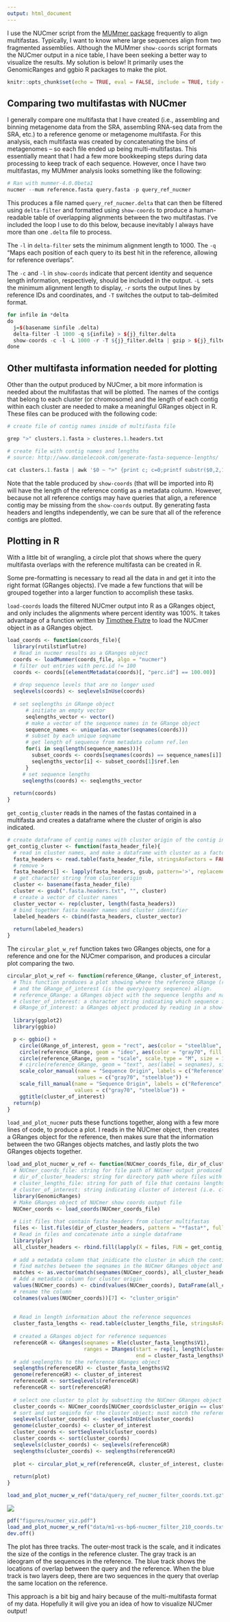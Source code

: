 ```yaml
---
output: html_document
---
```


I use the NUCmer script from the [MUMmer package](https://github.com/mummer4/mummer) frequently to align multifastas. Typically, I want to know where large sequences align from two fragmented assemblies. Although the MUMmer `show-coords` script formats the NUCmer output in a nice table, I have been seeking a better way to visualize the results. My solution is below! It primarily uses the GenomicRanges and ggbio R packages to make the plot. 

```r
knitr::opts_chunk$set(echo = TRUE, eval = FALSE, include = TRUE, tidy = TRUE, message = FALSE)
```

## Comparing two multifastas with NUCmer

I generally compare one multifasta that I have created (i.e., assembling and binning metagenome data from the SRA, assembling RNA-seq data from the SRA, etc.) to a reference genome or metagenome multifasta. For this analysis, each multifasta was created by concatenating the bins of metagenomes -- so each file ended up being multi-multifastas. This essentially meant that I had a few more bookkeeping steps during data processing to keep track of each sequence. However, once I have two multifastas, my MUMmer analysis looks something like the following:

```r
# Ran with mummer-4.0.0beta1
nucmer --mum reference.fasta query.fasta -p query_ref_nucmer
```

This produces a file named `query_ref_nucmer.delta` that can then be filtered using `delta-filter` and formatted using `show-coords` to produce a human-readable table of overlapping alignments between the two multifastas. I've included the loop I use to do this below, because inevitably I always have more than one `.delta` file to process. 

The `-l` in `delta-filter` sets the minimum alignment length to 1000. The `-q` "Maps each position of each query to its best hit in the reference, allowing for reference overlaps".

The `-c` and `-l` in `show-coords` indicate that percent identity and sequence length information, respectively, should be included in the output. `-L` sets the minimum alignment length to display, `-r` sorts the output lines by reference IDs and coordinates, and `-T` switches the output to tab-delimited format.

```r
for infile in *delta
do
  j=$(basename $infile .delta)
  delta-filter -l 1000 -q ${infile} > ${j}_filter.delta
  show-coords -c -l -L 1000 -r -T ${j}_filter.delta | gzip > ${j}_filter_coords.txt.gz
done
```

## Other multifasta information needed for plotting

Other than the output produced by NUCmer, a bit more information is needed about the multifastas that will be plotted. The names of the contigs that belong to each cluster (or chromosome) and the length of each contig within each cluster are needed to make a meaningful GRanges object in R. These files can be produced with the following code:

```r
# create file of contig names inside of multifasta file

grep ">" clusters.1.fasta > clusteres.1.headers.txt
```
```r
# create file with contig names and lengths
# source: http://www.danielecook.com/generate-fasta-sequence-lengths/

cat clusters.1.fasta | awk '$0 ~ ">" {print c; c=0;printf substr($0,2,100) "\t"; } $0 !~ ">" {c+=length($0);} END { print c; }' > clusters.1.lengths.txt 
```

Note that the table produced by `show-coords` (that will be imported into R) will have the length of the reference contig as a metadata column. However, because not all reference contigs may have queries that align, a reference contig may be missing from the `show-coords` output. By generating fasta headers and lengths independently, we can be sure that all of the reference contigs are plotted.

## Plotting in R

With a little bit of wrangling, a circle plot that shows where the query multifasta overlaps with the reference multifasta can be created in R.

Some pre-formatting is necessary to read all the data in and get it into the right format (GRanges objects). I've made a few functions that will be grouped together into a larger function to accomplish these tasks.

`load-coords` loads the filtered NUCmer output into R as a GRanges object, and only includes the alignments where percent identity was 100%. It takes advantage of a function written by [Timothee Flutre](https://github.com/timflutre) to load the NUCmer object in as a GRanges object. 
```r
load_coords <- function(coords_file){ 
  library(rutilstimflutre)
  # Read in nucmer results as a GRanges object
  coords <- loadMummer(coords_file, algo = "nucmer")
  # filter out entries with perc.id != 100
  coords <- coords[(elementMetadata(coords)[, "perc.id"] == 100.00)]
  
  # drop sequence levels that are no longer used 
  seqlevels(coords) <- seqlevelsInUse(coords)
  
  # set seqlengths in GRange object
      # initiate an empty vector
      seqlengths_vector <- vector()
      # make a vector of the sequence names in te GRange object
      sequence_names <- unique(as.vector(seqnames(coords)))
      # subset by each unique seqname
      # get length of sequence from metadata column ref.len
      for(i in seq(length(sequence_names))){
        subset_coords <- coords[seqnames(coords) == sequence_names[i]]
        seqlengths_vector[i] <- subset_coords[1]$ref.len
      }
     # set sequence lengths 
     seqlengths(coords) <- seqlengths_vector
  
  return(coords)
}
```

`get_contig_cluster` reads in the names of the fastas contained in a multifasta and creates a dataframe where the cluster of origin is also indicated.

```r
# create dataframe of contig names with cluster origin of the contig indicated in a separate column
get_contig_cluster <- function(fasta_header_file){
  # read in cluster names, and make a dataframe with cluster as a factor
  fasta_headers <- read.table(fasta_header_file, stringsAsFactors = FALSE)
  # remove >
  fasta_headers[] <- lapply(fasta_headers, gsub, pattern='>', replacement='')
  # get character string from cluster origin
  cluster <- basename(fasta_header_file)
  cluster <- gsub(".fasta.headers.txt", "", cluster)
  # create a vector of cluster names
  cluster_vector <- rep(cluster, length(fasta_headers))
  # bind together fasta header names and cluster identifier
  labeled_headers <- cbind(fasta_headers, cluster_vector)
  
  return(labeled_headers)
}
```

The `circular_plot_w_ref` function takes two GRanges objects, one for a reference and one for the NUCmer comparison, and produces a circular plot comparing the two.

```r
circular_plot_w_ref <- function(reference_GRange, cluster_of_interest, GRange_of_interest){
  # This function produces a plot showing where the reference_GRange (reference sequence) , 
  # and the GRange_of_interest (is the query)query sequence) align. 
  # reference_GRange: a GRanges object with the sequence lengths and names for a reference sequence
  # cluster_of_interest: a character string indicating which sequence is plotted; used for the title
  # GRange_of_interest: a GRanges object produced by reading in a show-coords processed NUCmer object.
  
  library(ggplot2)
  library(ggbio)

  p <- ggbio() + 
    circle(GRange_of_interest, geom = "rect", aes(color = "steelblue", fill = "steelblue")) + # NUCmer obj
    circle(reference_GRange, geom = "ideo", aes(color = "gray70", fill = "gray70")) + #Ideogram of ref genome
    circle(reference_GRange, geom = "scale", scale.type = "M", size = 1.5) + #Scale from seqlengths of ref genome
    # circle(reference_GRange, geom = "text", aes(label = seqnames), size = 2) + #Uncomment for sequence label
    scale_color_manual(name = "Sequence Origin", labels = c("Reference", "Query"), 
                       values = c("gray70", "steelblue")) +
    scale_fill_manual(name = "Sequence Origin", labels = c("Reference", "Query"), 
                      values = c("gray70", "steelblue")) +
    ggtitle(cluster_of_interest)
  return(p)
}
```

`load_and_plot_nucmer` puts these functions together, along with a few more lines of code, to produce a plot. I reads in the NUCmer object, then creates a GRanges object for the reference, then makes sure that the information between the two GRanges objects matches, and lastly plots the two GRanges objects together.

```r
load_and_plot_nucmer_w_ref <- function(NUCmer_coords_file, dir_of_cluster_headers, cluster_lengths_file, cluster_of_interest){
  # NUCmer_coords_file: string for file path of NUCmer output produced by show coords
  # dir_of_cluster_headers: string for directory path where files with names of cluster headers are 
  # cluster_lengths_file: string for path of file that contains lengths of contigs for cluster of interest
  # cluster_of_interest: string indicating cluster of interest (i.e. clusters.1).
  library(GenomicRanges)
  # Make GRanges object of NUCmer show coords output file
  NUCmer_coords <- load_coords(NUCmer_coords_file)
  
  # List files that contain fasta headers from cluster multifastas
  files <- list.files(dir_of_cluster_headers, pattern = "*fasta*", full.names = TRUE)
  # Read in files and concatenate into a single dataframe
  library(plyr)
  all_cluster_headers <- rbind.fill(lapply(X = files, FUN = get_contig_cluster))
  
  # add a metadata column that inidicate the cluster in which the contig is located
  # find matches between the seqnames in the NUCmer GRanges object and the names of fastas in the clusters
  matches <- as.vector(match(seqnames(NUCmer_coords), all_cluster_headers$V1))
  # Add a metadata column for cluster origin
  values(NUCmer_coords) <- cbind(values(NUCmer_coords), DataFrame(all_cluster_headers$cluster_vector[matches]))
  # rename the column 
  colnames(values(NUCmer_coords))[7] <- "cluster_origin"
  
  
  # Read in length information about the reference sequences
  cluster_fasta_lengths <- read.table(cluster_lengths_file, stringsAsFactors = FALSE)
  
  # created a GRanges object for reference sequences
  referenceGR <- GRanges(seqnames = Rle(cluster_fasta_lengths$V1),
                         ranges = IRanges(start = rep(1, length(cluster_fasta_lengths$V2)), 
                                          end = cluster_fasta_lengths$V2))
  # add seqlengths to the reference GRanges object 
  seqlengths(referenceGR) <- cluster_fasta_lengths$V2
  genome(referenceGR) <- cluster_of_interest
  referenceGR <- sortSeqlevels(referenceGR)
  referenceGR <- sort(referenceGR)
  
  # select one cluster to plot by subsetting the NUCmer GRanges object
  cluster_coords <- NUCmer_coords[NUCmer_coords$cluster_origin == cluster_of_interest]
  # sort and set seqinfo for the cluster object; must match the reference_GRange obj for proper plotting
  seqlevels(cluster_coords) <- seqlevelsInUse(cluster_coords)
  genome(cluster_coords) <- cluster_of_interest
  cluster_coords <- sortSeqlevels(cluster_coords)
  cluster_coords <- sort(cluster_coords)
  seqlevels(cluster_coords) <- seqlevels(referenceGR)
  seqlengths(cluster_coords) <- seqlengths(referenceGR)
  
  plot <- circular_plot_w_ref(referenceGR, cluster_of_interest, cluster_coords)
  
  return(plot)
}
```
```r
load_and_plot_nucmer_w_ref("data/query_ref_nucmer_filter_coords.txt.gz", "data/headers/", "data/headers/clusters.4.lengths.txt", "clusters.4")
```
![](../img/post_imgs/nucmer_viz.png)

```r
pdf("figures/nucmer_viz.pdf")
load_and_plot_nucmer_w_ref("data/m1-vs-bp6-nucmer_filter_210_coords.txt.gz", "data/bp6_headers/", "data/bp6_headers/clusters.4.lengths.txt", "clusters.4")
dev.off()
```

The plot has three tracks. The outer-most track is the scale, and it indicates the size of the contigs in the reference cluster. The gray track is an ideogram of the sequences in the reference. The blue track shows the locations of overlap between the query and the reference. When the blue track is two layers deep, there are two sequences in the query that overlap the same location on the reference.

This approach is a bit big and hairy because of the multi-multifasta format of my data. Hopefully it will give you an idea of how to visualize NUCmer output!